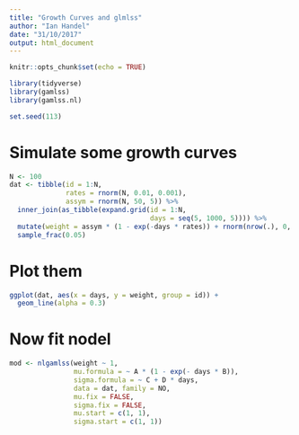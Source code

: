 ```yaml
---
title: "Growth Curves and glmlss"
author: "Ian Handel"
date: "31/10/2017"
output: html_document
---
```


```r
knitr::opts_chunk$set(echo = TRUE)
```

```r
library(tidyverse)
library(gamlss)
library(gamlss.nl)

set.seed(113)
```

# Simulate some growth curves
```r
N <- 100
dat <- tibble(id = 1:N,
              rates = rnorm(N, 0.01, 0.001),
              assym = rnorm(N, 50, 5)) %>% 
  inner_join(as_tibble(expand.grid(id = 1:N,
                                   days = seq(5, 1000, 5)))) %>% 
  mutate(weight = assym * (1 - exp(-days * rates)) + rnorm(nrow(.), 0, 1)) %>% 
  sample_frac(0.05)
```

# Plot them
```r

ggplot(dat, aes(x = days, y = weight, group = id)) +
  geom_line(alpha = 0.3)
```

# Now fit nodel
```r
mod <- nlgamlss(weight ~ 1,
                mu.formula = ~ A * (1 - exp(- days * B)),
                sigma.formula = ~ C + D * days,
                data = dat, family = NO,
                mu.fix = FALSE,
                sigma.fix = FALSE,
                mu.start = c(1, 1),
                sigma.start = c(1, 1))
```

